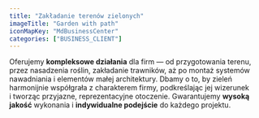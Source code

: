 ```yaml
---
title: "Zakładanie terenów zielonych"
imageTitle: "Garden with path"
iconMapKey: "MdBusinessCenter"
categories: ["BUSINESS_CLIENT"]
---
```


Oferujemy **kompleksowe działania** dla firm — od przygotowania terenu, przez nasadzenia roślin, zakładanie trawników, aż po montaż systemów nawadniania i&nbsp;elementów małej architektury. Dbamy o&nbsp;to, by zieleń harmonijnie współgrała z&nbsp;charakterem firmy, podkreślając jej wizerunek i&nbsp;tworząc przyjazne, reprezentacyjne otoczenie. Gwarantujemy **wysoką jakość** wykonania i&nbsp;**indywidualne podejście** do każdego projektu.
